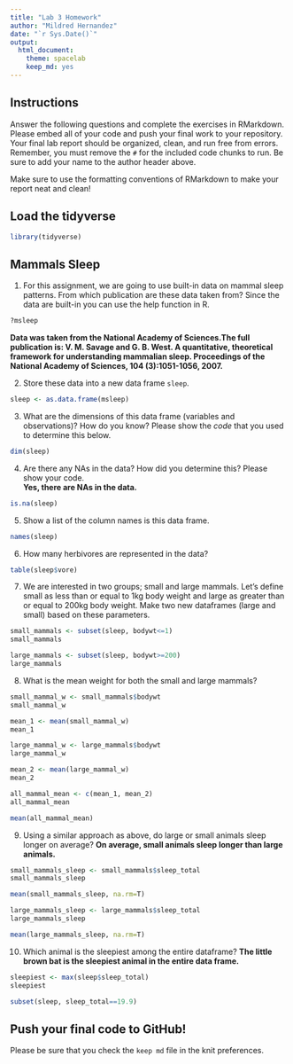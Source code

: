 ```yaml
---
title: "Lab 3 Homework"
author: "Mildred Hernandez"
date: "`r Sys.Date()`"
output:
  html_document: 
    theme: spacelab
    keep_md: yes
---
```


## Instructions
Answer the following questions and complete the exercises in RMarkdown. Please embed all of your code and push your final work to your repository. Your final lab report should be organized, clean, and run free from errors. Remember, you must remove the `#` for the included code chunks to run. Be sure to add your name to the author header above.  

Make sure to use the formatting conventions of RMarkdown to make your report neat and clean!  

## Load the tidyverse
```r
library(tidyverse)
```

## Mammals Sleep
1. For this assignment, we are going to use built-in data on mammal sleep patterns. From which publication are these data taken from? Since the data are built-in you can use the help function in R.
```r
?msleep
```
**Data was taken from the National Academy of Sciences.The full publication is: V. M. Savage and G. B. West. A quantitative, theoretical framework for understanding mammalian sleep. Proceedings of the National Academy of Sciences, 104 (3):1051-1056, 2007.**

2. Store these data into a new data frame `sleep`.
```r
sleep <- as.data.frame(msleep)
```

3. What are the dimensions of this data frame (variables and observations)? How do you know? Please show the *code* that you used to determine this below.  
```r
dim(sleep)
```

4. Are there any NAs in the data? How did you determine this? Please show your code.  
**Yes, there are NAs in the data.**
```r
is.na(sleep)
```

5. Show a list of the column names is this data frame.
```r
names(sleep)
```

6. How many herbivores are represented in the data?  
```r
table(sleep$vore)
```

7. We are interested in two groups; small and large mammals. Let's define small as less than or equal to 1kg body weight and large as greater than or equal to 200kg body weight. Make two new dataframes (large and small) based on these parameters.
```r
small_mammals <- subset(sleep, bodywt<=1)
small_mammals
```

```r
large_mammals <- subset(sleep, bodywt>=200)
large_mammals
```

8. What is the mean weight for both the small and large mammals?
```r
small_mammal_w <- small_mammals$bodywt
small_mammal_w
```
```r
mean_1 <- mean(small_mammal_w)
mean_1
```

```r
large_mammal_w <- large_mammals$bodywt
large_mammal_w
```
```r
mean_2 <- mean(large_mammal_w)
mean_2
```
```r
all_mammal_mean <- c(mean_1, mean_2)
all_mammal_mean
```
```r
mean(all_mammal_mean)
```

9. Using a similar approach as above, do large or small animals sleep longer on average? 
**On average, small animals sleep longer than large animals.**
```r
small_mammals_sleep <- small_mammals$sleep_total
small_mammals_sleep
```
```r
mean(small_mammals_sleep, na.rm=T)
```

```r
large_mammals_sleep <- large_mammals$sleep_total
large_mammals_sleep
```
```r
mean(large_mammals_sleep, na.rm=T)
```

10. Which animal is the sleepiest among the entire dataframe?
**The little brown bat is the sleepiest animal in the entire data frame.**
```r
sleepiest <- max(sleep$sleep_total)
sleepiest
```

```r
subset(sleep, sleep_total==19.9)
```

## Push your final code to GitHub!
Please be sure that you check the `keep md` file in the knit preferences.   